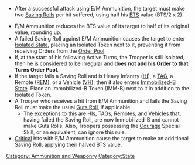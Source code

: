 {{n5-section-ammo-and-weaponry}}


{{css_skillbox |black| ELECTROMAGNETIC (E/M) AMMUNITION | }}
{{Roll}}
* After a successful attack using E/M Ammunition, the target must make two [[Saving Roll]]s per hit suffered, using half his [[BTS]] value (BTS/2 x 2).
{{effects}}
* E/M Ammunition reduces the BTS value of its target to half of its original value, rounding up.
* A failed Saving Roll against E/M Ammunition causes the target to enter [[Isolated State]], placing an Isolated Token next to it, preventing it from receiving Orders from the [[Order Pool]].
* If, at the start of his following Active Turns, the Trooper is still Isolated, then he is considered to be [[Irregular]] and '''does not add his Order to that Turns Order Pool'''.
* If the target fails a Saving Roll and is Heavy Infantry ([[HI]]), a [[TAG]], a Remote ([[REM]]), or a Vehicle ([[VH]]), then it also enters [[Immobilized-B State]]. Place an Immobilized-B Token (IMM-B) next to it in addition to the Isolated Token.
* A Trooper who receives a hit from E/M Ammunition and fails the Saving Roll must make the usual [[Guts Roll]], if applicable.
** The exceptions to this are HIs, TAGs, Remotes, and Vehicles that, having failed the Saving Roll, are now Immobilized-B and cannot make Guts Rolls. Also, Troopers possessing the [[Courage]] Special Skill, or an equivalent, can ignore this rule.
* [[Critical]] hits with E/M Ammunition cause the target to make an additional Saving Roll, applying their halved BTS value.
{{css_skillbox-end}}




[[Category: Ammunition and Weaponry]]

<!-- Manually added categories. -->
[[Category:State]]